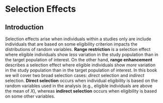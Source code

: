 # Selection Effects

## Introduction

Selection effects arise when individuals within a studies only are include individuals that are based on some eligibility criterion impacts the distributions of random variables. **Range restriction** is a selection effect where eligible individuals show *less* variation in the study population than in the target population of interest. On the other hand, **range enhancement** describes a selection effect where eligible individuals show *more* variation in the study population than in the target population of interest. In this book we will cover two broad selection cases: *direct* selection and *indirect* selection. **Direct selection** occurs when individual eligibility is based on the random variables used in the analysis (e.g., eligible individuals are above the mean of $X$), whereas **indirect selection** occurs when eligibility is based on some other variables.
